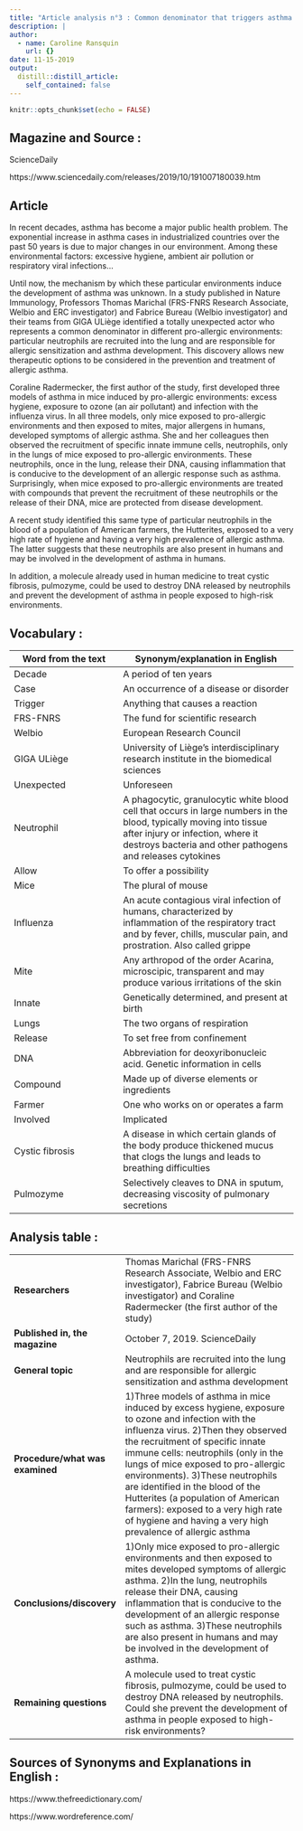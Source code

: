 ```yaml
---
title: "Article analysis n°3 : Common denominator that triggers asthma in favorable environments"
description: |
author:
  - name: Caroline Ransquin
    url: {}
date: 11-15-2019
output:
  distill::distill_article:
    self_contained: false
---
```


```r
knitr::opts_chunk$set(echo = FALSE)
```

## Magazine and Source :

ScienceDaily

https://www.sciencedaily.com/releases/2019/10/191007180039.htm

## Article

In recent decades, asthma has become a major public health problem. The exponential increase in asthma cases in industrialized countries over the past 50 years is due to major changes in our environment. Among these environmental factors: excessive hygiene, ambient air pollution or respiratory viral infections... 

Until now, the mechanism by which these particular environments induce the development of asthma was unknown. In a study published in Nature Immunology, Professors Thomas Marichal (FRS-FNRS Research Associate, Welbio and ERC investigator) and Fabrice Bureau (Welbio investigator) and their teams from GIGA ULiège identified a totally unexpected actor who represents a common denominator in different pro-allergic environments: particular neutrophils are recruited into the lung and are responsible for allergic sensitization and asthma development. This discovery allows new therapeutic options to be considered in the prevention and treatment of allergic asthma.

Coraline Radermecker, the first author of the study, first developed three models of asthma in mice induced by pro-allergic environments: excess hygiene, exposure to ozone (an air pollutant) and infection with the influenza virus. In all three models, only mice exposed to pro-allergic environments and then exposed to mites, major allergens in humans, developed symptoms of allergic asthma. She and her colleagues then observed the recruitment of specific innate immune cells, neutrophils, only in the lungs of mice exposed to pro-allergic environments. These neutrophils, once in the lung, release their DNA, causing inflammation that is conducive to the development of an allergic response such as asthma. 
Surprisingly, when mice exposed to pro-allergic environments are treated with compounds that prevent the recruitment of these neutrophils or the release of their DNA, mice are protected from disease development.

A recent study identified this same type of particular neutrophils in the blood of a population of American farmers, the Hutterites, exposed to a very high rate of hygiene and having a very high prevalence of allergic asthma. The latter suggests that these neutrophils are also present in humans and may be involved in the development of asthma in humans.

In addition, a molecule already used in human medicine to treat cystic fibrosis, pulmozyme, could be used to destroy DNA released by neutrophils and prevent the development of asthma in people exposed to high-risk environments.

## Vocabulary : 

| Word from the text | Synonym/explanation in English |
|--------------------|--------------------------------|
|Decade              |A period of ten years           |
|Case                |An occurrence of a disease or disorder|
|Trigger             |Anything that causes a reaction |
|FRS-FNRS            |The fund for scientific research|
|Welbio              |European Research Council           |
|GIGA ULiège         |University of Liège’s interdisciplinary research institute in the biomedical sciences|
|Unexpected                    |Unforeseen                    |
|Neutrophil      |A phagocytic, granulocytic white blood cell that occurs in large numbers in the blood, typically moving into tissue after injury or infection, where it destroys bacteria and other pathogens and releases cytokines|
|Allow               |To offer a possibility          |
|Mice                |The plural of mouse             |
|Influenza           |An acute contagious viral infection of humans, characterized by inflammation of the respiratory tract and by fever, chills, muscular pain, and prostration. Also called grippe|
|Mite                |Any arthropod of the order Acarina, microscipic, transparent and may produce various irritations of the skin|
|Innate              |Genetically determined, and present at birth|
|Lungs               |The two organs of respiration   |
|Release             |To set free from confinement    |
|DNA                 |Abbreviation for deoxyribonucleic acid. Genetic information in cells |
|Compound            |Made up of diverse elements or ingredients|
|Farmer              |One who works on or operates a farm|
|Involved            |Implicated                      |
|Cystic fibrosis     |A disease in which certain glands of the body produce thickened mucus that clogs the lungs and leads to breathing difficulties|
|Pulmozyme           |Selectively cleaves to DNA in sputum, decreasing viscosity of pulmonary secretions|

## Analysis table :

|                                   |                                                                                                                          |
| ----------------------------------| ------------------------------------------------------------------------------------------------------------------------|
|**Researchers**                |Thomas Marichal (FRS-FNRS Research Associate, Welbio and ERC investigator), Fabrice Bureau (Welbio investigator) and Coraline Radermecker (the first author of the study)|
|**Published in, the magazine** |October 7, 2019. ScienceDaily|
|**General topic**              |Neutrophils are recruited into the lung and are responsible for allergic sensitization and asthma development|
|**Procedure/what was examined**|1)Three models of asthma in mice induced by excess hygiene, exposure to ozone and infection with the influenza virus. 2)Then they observed the recruitment of specific innate immune cells: neutrophils (only in the lungs of mice exposed to pro-allergic environments). 3)These neutrophils are identified in the blood of the Hutterites (a population of American farmers): exposed to a very high rate of hygiene and having a very high prevalence of allergic asthma|
|**Conclusions/discovery**      |1)Only mice exposed to pro-allergic environments and then exposed to mites developed symptoms of allergic asthma. 2)In the lung, neutrophils release their DNA, causing inflammation that is conducive to the development of an allergic response such as asthma. 3)These neutrophils are also present in humans and may be involved in the development of asthma.| 
|**Remaining questions**        |A molecule used to treat cystic fibrosis, pulmozyme, could be used to destroy DNA released by neutrophils. Could she prevent the development of asthma in people exposed to high-risk environments? |

## Sources of Synonyms and Explanations in English :

https://www.thefreedictionary.com/

https://www.wordreference.com/

